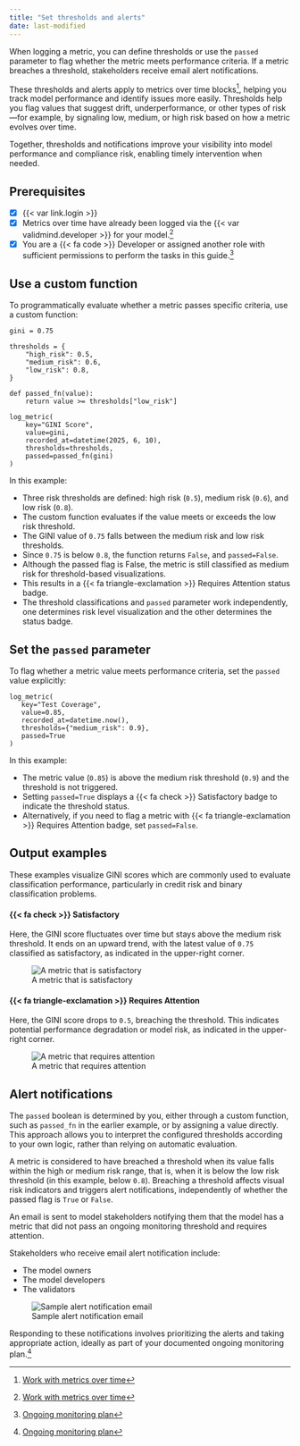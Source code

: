 ```yaml
---
title: "Set thresholds and alerts"
date: last-modified
---
```


When logging a metric, you can define thresholds or use the `passed` parameter to flag whether the metric meets performance criteria. If a metric breaches a threshold, stakeholders receive email alert notifications.

These thresholds and alerts apply to metrics over time blocks[^1], helping you track model performance and identify issues more easily. Thresholds help you flag values that suggest drift, underperformance, or other types of risk—for example, by signaling low, medium, or high risk based on how a metric evolves over time.

Together, thresholds and notifications improve your visibility into model performance and compliance risk, enabling timely intervention when needed.

::: {.attn}

## Prerequisites

- [x] {{< var link.login >}}
- [x] Metrics over time have already been logged via the {{< var validmind.developer >}} for your model.[^1]
- [x] You are a [{{< fa code >}} Developer]{.bubble} or assigned another role with sufficient permissions to perform the tasks in this guide.[^2]

:::

## Use a custom function

To programmatically evaluate whether a metric passes specific criteria, use a custom function:

```
gini = 0.75

thresholds = {
    "high_risk": 0.5,
    "medium_risk": 0.6,
    "low_risk": 0.8,
}

def passed_fn(value):
    return value >= thresholds["low_risk"]

log_metric(
    key="GINI Score",
    value=gini, 
    recorded_at=datetime(2025, 6, 10),
    thresholds=thresholds,
    passed=passed_fn(gini)
)
```

In this example:

- Three risk thresholds are defined: high risk (`0.5`), medium risk (`0.6`), and low risk (`0.8`).
- The custom function evaluates if the value meets or exceeds the low risk threshold.
- The GINI value of `0.75` falls between the medium risk and low risk thresholds.
- Since `0.75` is below `0.8`, the function returns `False`, and `passed=False`.
- Although the passed flag is False, the metric is still classified as medium risk for threshold-based visualizations.
- This results in a [{{< fa triangle-exclamation >}} Requires Attention]{.bubble .yellow-bg} status badge.
- The threshold classifications and `passed` parameter work independently, one determines risk level visualization and the other determines the status badge.

## Set the `passed` parameter

To flag whether a metric value meets performance criteria, set the `passed` value explicitly:

```
log_metric(
   key="Test Coverage",
   value=0.85,
   recorded_at=datetime.now(),
   thresholds={"medium_risk": 0.9},
   passed=True
)
```

In this example:

- The metric value (`0.85`) is above the medium risk threshold (`0.9`) and the threshold is not triggered.
- Setting `passed=True` displays a [{{< fa check >}} Satisfactory]{.bubble .green-bg} badge to indicate the threshold status.
- Alternatively, if you need to flag a metric with [{{< fa triangle-exclamation >}} Requires Attention]{.bubble .yellow-bg} badge, set `passed=False`.

## Output examples

These examples visualize GINI scores which are commonly used to evaluate classification performance, particularly in credit risk and binary classification problems.

#### [{{< fa check >}} Satisfactory]{.bubble .green-bg}

:::: {.flex .flex-wrap .justify-around .w-100}

::: {.w-50-ns .pa2}
Here, the GINI score fluctuates over time but stays above the medium risk threshold. It ends on an upward trend, with the latest value of `0.75` classified as satisfactory, as indicated in the upper-right corner.
:::

::: {.w-50-ns .pa2}
![A metric that is satisfactory](/guide/monitoring/monitoring-threshold-satisfactory.png)
:::
 
::::

#### [{{< fa triangle-exclamation >}} Requires Attention]{.bubble .yellow-bg}

:::: {.flex .flex-wrap .justify-around .w-100}

::: {.w-50-ns .pa2}
Here, the GINI score drops to `0.5`, breaching the threshold. This indicates potential performance degradation or model risk, as indicated in the upper-right corner.
:::

::: {.w-50-ns .pa2}
![A metric that requires attention](/guide/monitoring/monitoring-threshold-requires-attention.png)
:::
 
::::

## Alert notifications

:::: {.flex .flex-wrap .justify-around .w-100}

::: {.w-50-ns .pr2}
The `passed` boolean is determined by you, either through a custom function, such as `passed_fn` in the earlier example, or by assigning a value directly. This approach allows you to interpret the configured thresholds according to your own logic, rather than relying on automatic evaluation.

A metric is considered to have breached a threshold when its value falls within the high or medium risk range, that is, when it is below the low risk threshold (in this example, below `0.8`). Breaching a threshold affects visual risk indicators and triggers alert notifications, independently of whether the passed flag is `True` or `False`.

An email is sent to model stakeholders notifying them that the model has a metric that did not pass an ongoing monitoring threshold and requires attention.

Stakeholders who receive email alert notification include:

- The model owners
- The model developers
- The validators

:::

::: {.w-50-ns .pl2}
![Sample alert notification email](/guide/monitoring/automated-alert-notification-email.png){fig-alt="Automated email alert from ValidMind notifying that the GINI Score for the [Test] Customer Churn model is 0.75, which falls between the medium (0.6) and low (0.8) risk thresholds, with a button to view the model." .screenshot}
:::

::::

Responding to these notifications involves prioritizing the alerts and taking appropriate action, ideally as part of your documented ongoing monitoring plan.[^2]

<!-- FOOTNOTES -->

[^1]: [Work with metrics over time](/guide/monitoring/work-with-metrics-over-time.qmd)

[^2]: [Ongoing monitoring plan](/guide/monitoring/ongoing-monitoring.qmd#ongoing-monitoring-plan)

